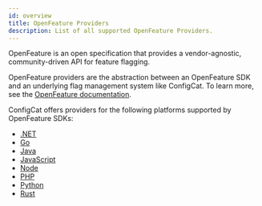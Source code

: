 ```yaml
---
id: overview
title: OpenFeature Providers
description: List of all supported OpenFeature Providers.
---
```


OpenFeature is an open specification that provides a vendor-agnostic, community-driven API for feature flagging. 

OpenFeature providers are the abstraction between an OpenFeature SDK and an underlying flag management system like ConfigCat. To learn more, see the [OpenFeature documentation](https://openfeature.dev/docs/reference/intro).

ConfigCat offers providers for the following platforms supported by OpenFeature SDKs:

- [.NET](./dotnet.mdx)
- [Go](./go.mdx)
- [Java](./java.mdx)
- [JavaScript](./js.mdx)
- [Node](./node.mdx)
- [PHP](./php.mdx)
- [Python](./python.mdx)
- [Rust](./rust.mdx)